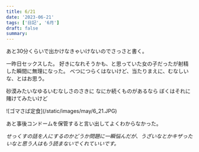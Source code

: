 ```yaml
---
title: 6/21
date: '2023-06-21'
tags: ['日記', '6月']
draft: false
summary: 
---
```

あと30分くらいで出かけなきゃいけないのでさっさと書く。

一昨日セックスした。
好きになれそうかも、と思っていた女の子だったが射精した瞬間に無理になった。
べつにつらくはないけど、当たりまえに、むなしいな、とはお思う。

砂漠みたいなゆるいむなしさのさきに
なにか続くものがあるなら
ぼくはそれに賭けてみたいけど
<div className = ' aspect-auto'> 
![ゴマさば定食](/static/images/may/6_21.JPG)
</div>

あと事後コンドームを保管すると言い出してよくわからなかった。


*せっくすの話を人にするのかどうか問題に一瞬悩んだが、うざいなとかキザったいなと思う人はもう読まないでくれていいです。*